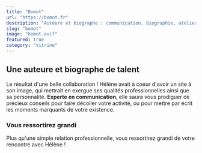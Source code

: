 ```yaml
---
title: "Bomot"
url: "https://bomot.fr"
description: "Auteure et biographe : communication, biographie, ateliers d'écriture"
slug: "bomot"
image: "bomot.avif"
featured: true
category: "vitrine"
---
```


## Une auteure et biographe de talent

Le résultat d'une belle collaboration ! Hélène avait à coeur d'avoir un site à son image, qui mettrait en exergue ses qualités professionnelles ainsi que sa personnalité.
**Experte en communication**, elle saura vous prodiguer de précieux conseils pour faire décoller votre activité, ou pour mettre par écrit les moments marquants de votre existence.

### Vous ressortirez grandi

Plus qu'une simple relation professionnelle, vous ressortirez grandi de votre rencontre avec Hélène !
